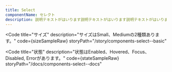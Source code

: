 ```yaml
---
title: Select
componentName: セレクト
description: 説明テキストがはいります説明テキストがはいります説明テキストがはいります説明テキストがはいります説明テキストがはいります説明テキストがはいります説明テキストがはいります説明テキストがはいります
---
```



<Code
  title="サイズ"
  description="サイズはSmall、Mediumの2種類あります。"
  code={sizeSampleRaw}
  storyPath="/story/components-select--basic"
>
  <SizeSample client:load />
</Code>

<Code
  title="状態"
  description="状態はEnabled、Hovered、Focus、Disabled, Errorがあります。"
  code={stateSampleRaw}
  storyPath="/docs/components-select--docs"
>
  <StateSample client:load />
</Code>
